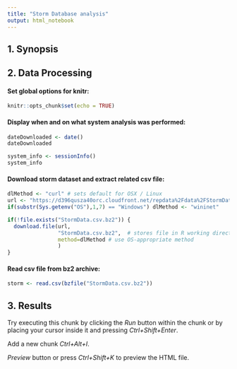 ```yaml
---
title: "Storm Database analysis"
output: html_notebook
---
```




## 1. Synopsis

## 2. Data Processing  

#### Set global options for knitr:
```r
knitr::opts_chunk$set(echo = TRUE)
```


#### Display when and on what system analysis was performed:
```r
dateDownloaded <- date()
dateDownloaded
```

```r
system_info <- sessionInfo()
system_info
```

#### Download storm dataset and extract related csv file:  
```r
dlMethod <- "curl" # sets default for OSX / Linux
url <- "https://d396qusza40orc.cloudfront.net/repdata%2Fdata%2FStormData.csv.bz2"
if(substr(Sys.getenv("OS"),1,7) == "Windows") dlMethod <- "wininet"

if(!file.exists("StormData.csv.bz2")) {
  download.file(url,
                "StormData.csv.bz2",  # stores file in R working directory
                method=dlMethod # use OS-appropriate method
                )
}
```

#### Read csv file from bz2 archive:
```r
storm <- read.csv(bzfile("StormData.csv.bz2"))
```

## 3. Results


Try executing this chunk by clicking the *Run* button within the chunk or by placing your cursor inside it and pressing *Ctrl+Shift+Enter*. 



Add a new chunk  *Ctrl+Alt+I*.

*Preview* button or press *Ctrl+Shift+K* to preview the HTML file.

